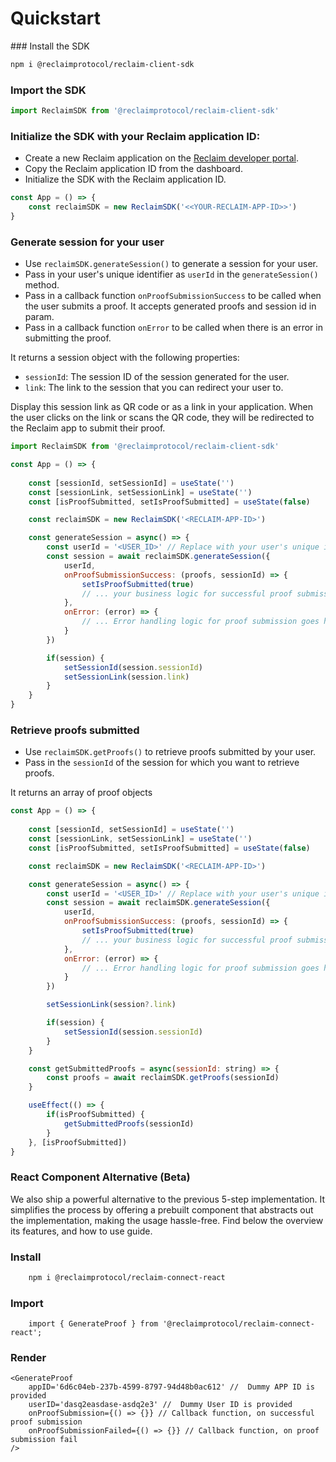 
# Quickstart

<Steps>
### Install the SDK

```bash
npm i @reclaimprotocol/reclaim-client-sdk
```

### Import the SDK

```js showLineNumbers filename="app.tsx"
import ReclaimSDK from '@reclaimprotocol/reclaim-client-sdk'
```

### Initialize the SDK with your Reclaim application ID:

- Create a new Reclaim application on the [Reclaim developer portal](https://dev.reclaimprotocol.org).
- Copy the Reclaim application ID from the dashboard.
- Initialize the SDK with the Reclaim application ID.

```js showLineNumbers {2} filename="app.tsx"
const App = () => {
    const reclaimSDK = new ReclaimSDK('<<YOUR-RECLAIM-APP-ID>>')
}
```

### Generate session for your user
- Use `reclaimSDK.generateSession()` to generate a session for your user.
- Pass in your user's unique identifier as `userId` in the `generateSession()` method.
- Pass in a callback function `onProofSubmissionSuccess` to be called when the user submits a proof. It accepts generated proofs and session id in param. 
- Pass in a callback function `onError` to be called when there is an error in submitting the proof.

It returns a session object with the following properties:
- `sessionId`: The session ID of the session generated for the user.
- `link`: The link to the session that you can redirect your user to.

<Callout>
Display this session link as QR code or as a link in your application. When the user clicks on the link or scans the QR code, they will be redirected to the Reclaim app to submit their proof.
</Callout>

```js showLineNumbers {13} filename="app.tsx"
import ReclaimSDK from '@reclaimprotocol/reclaim-client-sdk'

const App = () => {
    
    const [sessionId, setSessionId] = useState('')
	const [sessionLink, setSessionLink] = useState('')
    const [isProofSubmitted, setIsProofSubmitted] = useState(false)

    const reclaimSDK = new ReclaimSDK('<RECLAIM-APP-ID>')

    const generateSession = async() => {
		const userId = '<USER_ID>' // Replace with your user's unique identifier
		const session = await reclaimSDK.generateSession({
			userId,
			onProofSubmissionSuccess: (proofs, sessionId) => {
                setIsProofSubmitted(true)
				// ... your business logic for successful proof submission goes here
			},
			onError: (error) => {
				// ... Error handling logic for proof submission goes here
			}
		})

        if(session) {
            setSessionId(session.sessionId)
			setSessionLink(session.link)
        }
	}
}
```
### Retrieve proofs submitted
- Use `reclaimSDK.getProofs()` to retrieve proofs submitted by your user.
- Pass in the `sessionId` of the session for which you want to retrieve proofs.

It returns an array of proof objects


```js showLineNumbers {27} filename="app.tsx"
const App = () => {
    
    const [sessionId, setSessionId] = useState('')
	const [sessionLink, setSessionLink] = useState('')
    const [isProofSubmitted, setIsProofSubmitted] = useState(false)

    const reclaimSDK = new ReclaimSDK('<RECLAIM-APP-ID>')

    const generateSession = async() => {
		const userId = '<USER_ID>' // Replace with your user's unique identifier
		const session = await reclaimSDK.generateSession({
			userId,
			onProofSubmissionSuccess: (proofs, sessionId) => {
                setIsProofSubmitted(true)
				// ... your business logic for successful proof submission goes here
			},
			onError: (error) => {
				// ... Error handling logic for proof submission goes here
			}
		})

		setSessionLink(session?.link)

        if(session) {
            setSessionId(session.sessionId)
        }
	}

    const getSubmittedProofs = async(sessionId: string) => {
		const proofs = await reclaimSDK.getProofs(sessionId)
	}

    useEffect(() => {
        if(isProofSubmitted) {
            getSubmittedProofs(sessionId)
        }
	}, [isProofSubmitted])
}
```
</Steps>


### React Component Alternative (Beta)
We also ship a powerful alternative to the previous 5-step implementation. It simplifies the process by offering a prebuilt component that abstracts out the implementation, making the usage hassle-free.
Find below the overview its features, and how to use guide.

<Steps>

### Install

```bash
	npm i @reclaimprotocol/reclaim-connect-react
```

### Import

```tsx
	import { GenerateProof } from '@reclaimprotocol/reclaim-connect-react';
```

### Render

```tsx
<GenerateProof
	appID='6d6c04eb-237b-4599-8797-94d48b0ac612' //  Dummy APP ID is provided
	userID='dasq2easdase-asdq2e3' //  Dummy User ID is provided
	onProofSubmission={() => {}} // Callback function, on successful proof submission
	onProofSubmissionFailed={() => {}} // Callback function, on proof submission fail
/>
```

</Steps>